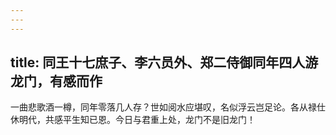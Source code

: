 ```yaml
---
---
---
```

title: 同王十七庶子、李六员外、郑二侍御同年四人游龙门，有感而作
---



一曲悲歌酒一樽，同年零落几人存？世如阅水应堪叹，名似浮云岂足论。各从禄仕休明代，共感平生知已恩。今日与君重上处，龙门不是旧龙门！